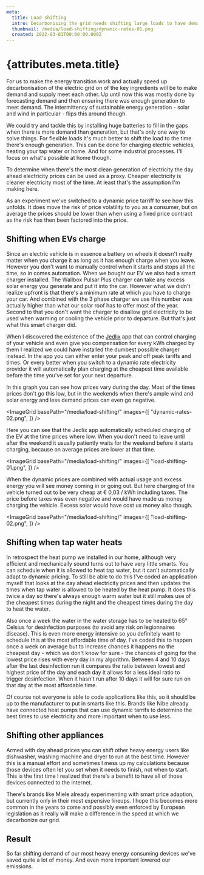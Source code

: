 ```yaml
---
meta:
  title: Load shifting
  intro: Decarbonising the grid needs shifting large loads to have demand meet supply.
  thumbnail: /media/load-shifting/dynamic-rates-01.png
  created: 2022-03-01T00:00:00.000Z
---
```



# {attributes.meta.title}

For us to make the energy transition work and actually speed up decarbonisation of the electric grid on of the key ingredients will be to make demand and supply meet each other. Up until now this was mostly done by forecasting demand and then ensuring there was enough generation to meet demand. The intermittency of sustainable energy generation - solar and wind in particular - flips this around though.

We could try and tackle this by installing huge batteries to fill in the gaps when there is more demand than generation, but that's only one way to solve things. For flexible loads it's much better to shift the load to the time there's enough generation. This can be done for charging electric vehicles, heating your tap water or home. And for some industrial processes. I'll focus on what's possible at home though.

To determine when there's the most clean generation of electricity the day ahead electricity prices can be used as a proxy. Cheaper electricity is cleaner electricity most of the time. At least that's the assumption I'm making here.

As an experiment we've switched to a dynamic price tarriff to see how this unfolds. It does move the risk of price volatility to you as a consumer, but on average the prices should be lower than when using a fixed price contract as the risk has then been factored into the price.

## Shifting when EVs charge

Since an electric vehicle is in essence a battery on wheels it doesn't really matter when you charge it as long as it has enough charge when you leave. However you don't want to manually control when it starts and stops all the time, so in comes automation. When we bought our EV we also had a smart charger installed. The Wallbox Pulsar Plus charger can take any excess solar energy you generate and put it into the car. However what we didn't realize upfront is that there's a minimum rate at which you have to charge your car. And combined with the 3 phase charger we use this number was actually higher than what our solar roof has to offer most of the year. Second to that you don't want the charger to disallow grid electricity to be used when warming or cooling the vehicle prior to departure. But that's just what this smart charger did.

When I discovered the existence of the [Jedlix](https://jedlix.com/) app that can control charging of your vehicle and even give you compensation for every kWh charged by them I realized we could have installed the dumbest possible charger instead. In the app you can either enter your peak and off peak tariffs and times. Or every better when you switch to a dynamic rate electricity provider it will automatically plan charging at the cheapest time available before the time you've set for your next departure.

In this graph you can see how prices vary during the day. Most of the times prices don't go this low, but in the weekends when there's ample wind and solar energy and less demand prices can even go negative.

<ImageGrid basePath="/media/load-shifting/" images={[
  "dynamic-rates-02.png",
]} />

Here you can see that the Jedlix app automatically scheduled charging of the EV at the time prices where low. When you don't need to leave until after the weekend it usually patiently waits for the weekend before it starts charging, because on average prices are lower at that time.

<ImageGrid basePath="/media/load-shifting/" images={[
  "load-shifting-01.png",
]} />

When the dynamic prices are combined with actual usage and excess energy you will see money coming in or going out. But here charging of the vehicle turned out to be very cheap at € 0,03 / kWh including taxes. The price before taxes was even negative and would have made us money charging the vehicle. Excess solar would have cost us money also though.

<ImageGrid basePath="/media/load-shifting/" images={[
  "load-shifting-02.png",
]} />

## Shifting when tap water heats

In retrospect the heat pump we installed in our home, although very efficient and mechanically sound turns out to have very little smarts. You can schedule when it is allowed to heat tap water, but it can't automatically adapt to dynamic pricing. To still be able to do this I've coded an application myself that looks at the day ahead electricity prices and then updates the times when tap water is allowed to be heated by the heat pump. It does this twice a day so there's always enough warm water but it still makes use of the cheapest times during the night and the cheapest times during the day to heat the water.

Also once a week the water in the water storage has to be heated to 65° Celsius for desinfection purposes (to avoid any risk on legionnaires disease). This is even more energy intensive so you definitely want to schedule this at the most affordable time of day. I've coded this to happen once a week on average but to increase chances it happens no the cheapest day - which we don't know for sure - the chances of going for the lowest price rises with every day in my algorithm. Between 4 and 10 days after the last desinfection run it compares the ratio between lowest and highest price of the day and each day it allows for a less ideal ratio to trigger desinfection. When it hasn't run after 10 days it will for sure run on that day at the most affordable time.

Of course not everyone is able to code applications like this, so it should be up to the manufacturer to put in smarts like this. Brands like Nibe already have connected heat pumps that can use dynamic tarrifs to determine the best times to use electricity and more important when to use less.

## Shifting other appliances

Armed with day ahead prices you can shift other heavy energy users like dishwasher, washing machine and dryer to run at the best time. However this is a manual effort and sometimes I mess up my calculations because those devices often let you set when it needs to finish, not when to start. This is the first time I realized that there's a benefit to have all of those devices connected to the internet.

There's brands like Miele already experimenting with smart price adaption, but currently only in their most expensive lineups. I hope this becomes more common in the years to come and possibly even enforced by European legislation as it really will make a difference in the speed at which we decarbonize our grid.

## Result

So far shifting demand of our most heavy energy consuming devices we've saved quite a lot of money. And even more important lowered our emissions.

<Outlet />